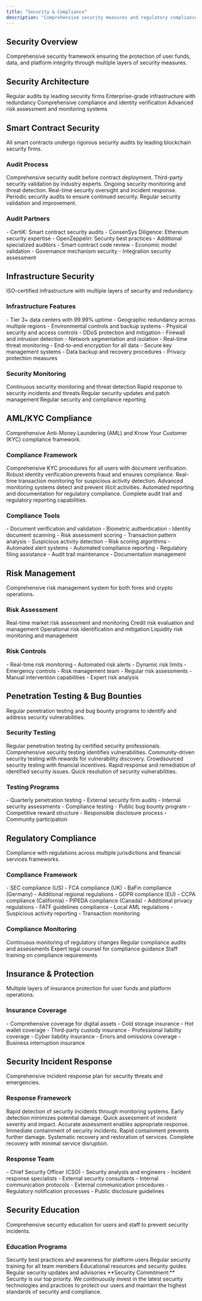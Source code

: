 ```yaml
---
title: "Security & Compliance"
description: "Comprehensive security measures and regulatory compliance framework"
---
```


## Security Overview

<Card title="Institutional-Grade Security" icon="shield" horizontal>
  Comprehensive security framework ensuring the protection of user funds, data,
  and platform integrity through multiple layers of security measures.
</Card>

## Security Architecture

<CardGroup cols={2}>
  <Card title="Smart Contract Audits" icon="code">
    Regular audits by leading security firms
  </Card>
  <Card title="ISO-Grade Infrastructure" icon="server">
    Enterprise-grade infrastructure with redundancy
  </Card>
  <Card title="AML/KYC Modules" icon="user-check">
    Comprehensive compliance and identity verification
  </Card>
  <Card title="Risk Engine" icon="exclamation">
    Advanced risk assessment and monitoring systems
  </Card>
</CardGroup>

## Smart Contract Security

<Card title="Audited Smart Contracts" icon="magnifying-glass" horizontal>
  All smart contracts undergo rigorous security audits by leading blockchain
  security firms.
</Card>

### Audit Process

<Steps>
  <Step title="Initial Audit">
    Comprehensive security audit before contract deployment.
    <Check>Third-party security validation by industry experts.</Check>
  </Step>

  <Step title="Continuous Monitoring">
    Ongoing security monitoring and threat detection.
    <Check>Real-time security oversight and incident response.</Check>
  </Step>

  <Step title="Regular Re-audits">
    Periodic security audits to ensure continued security.
    <Check>Regular security validation and improvement.</Check>
  </Step>
</Steps>

### Audit Partners

<AccordionGroup>
  <Accordion title="Security Firms" icon="shield">
    - CertiK: Smart contract security audits - ConsenSys Diligence: Ethereum
    security expertise - OpenZeppelin: Security best practices - Additional
    specialized auditors
  </Accordion>

  <Accordion title="Audit Scope" icon="magnifying-glass">
    - Smart contract code review - Economic model validation - Governance
    mechanism security - Integration security assessment
  </Accordion>
</AccordionGroup>

## Infrastructure Security

<Card title="Enterprise-Grade Infrastructure" icon="server" horizontal>
  ISO-certified infrastructure with multiple layers of security and redundancy.
</Card>

### Infrastructure Features

<AccordionGroup>
  <Accordion title="Data Centers" icon="building">
    - Tier 3+ data centers with 99.99% uptime - Geographic redundancy across
    multiple regions - Environmental controls and backup systems - Physical
    security and access controls
  </Accordion>

  <Accordion title="Network Security" icon="diagram-project">
    - DDoS protection and mitigation - Firewall and intrusion detection -
    Network segmentation and isolation - Real-time threat monitoring
  </Accordion>

  <Accordion title="Data Protection" icon="lock">
    - End-to-end encryption for all data - Secure key management systems - Data
    backup and recovery procedures - Privacy protection measures
  </Accordion>
</AccordionGroup>

### Security Monitoring

<CardGroup cols={2}>
  <Card title="24/7 Monitoring" icon="eye">
    Continuous security monitoring and threat detection
  </Card>
  <Card title="Incident Response" icon="exclamation">
    Rapid response to security incidents and threats
  </Card>
  <Card title="Security Updates" icon="sync">
    Regular security updates and patch management
  </Card>
  <Card title="Compliance Reporting" icon="file">
    Regular security and compliance reporting
  </Card>
</CardGroup>

## AML/KYC Compliance

<Card title="Regulatory Compliance" icon="scale-balanced" horizontal>
  Comprehensive Anti-Money Laundering (AML) and Know Your Customer (KYC)
  compliance framework.
</Card>

### Compliance Framework

<Steps>
  <Step title="Identity Verification">
    Comprehensive KYC procedures for all users with document verification.
    <Check>
      Robust identity verification prevents fraud and ensures compliance.
    </Check>
  </Step>

  <Step title="Transaction Monitoring">
    Real-time transaction monitoring for suspicious activity detection.
    <Check>
      Advanced monitoring systems detect and prevent illicit activities.
    </Check>
  </Step>

  <Step title="Reporting & Documentation">
    Automated reporting and documentation for regulatory compliance.
    <Check>Complete audit trail and regulatory reporting capabilities.</Check>
  </Step>
</Steps>

### Compliance Tools

<AccordionGroup>
  <Accordion title="KYC Solutions" icon="user-check">
    - Document verification and validation - Biometric authentication - Identity
    document scanning - Risk assessment scoring
  </Accordion>

  <Accordion title="AML Monitoring" icon="magnifying-glass">
    - Transaction pattern analysis - Suspicious activity detection - Risk
    scoring algorithms - Automated alert systems
  </Accordion>

  <Accordion title="Regulatory Reporting" icon="file">
    - Automated compliance reporting - Regulatory filing assistance - Audit
    trail maintenance - Documentation management
  </Accordion>
</AccordionGroup>

## Risk Management

<Card title="Advanced Risk Engine" icon="exclamation" horizontal>
  Comprehensive risk management system for both forex and crypto operations.
</Card>

### Risk Assessment

<CardGroup cols={2}>
  <Card title="Market Risk" icon="chart-bar">
    Real-time market risk assessment and monitoring
  </Card>
  <Card title="Credit Risk" icon="shield">
    Credit risk evaluation and management
  </Card>
  <Card title="Operational Risk" icon="lock">
    Operational risk identification and mitigation
  </Card>
  <Card title="Liquidity Risk" icon="water">
    Liquidity risk monitoring and management
  </Card>
</CardGroup>

### Risk Controls

<AccordionGroup>
  <Accordion title="Automated Controls" icon="robot">
    - Real-time risk monitoring - Automated risk alerts - Dynamic risk limits -
    Emergency controls
  </Accordion>

  <Accordion title="Manual Oversight" icon="user">
    - Risk management team - Regular risk assessments - Manual intervention
    capabilities - Expert risk analysis
  </Accordion>
</AccordionGroup>

## Penetration Testing & Bug Bounties

<Card title="Continuous Security Testing" icon="bug" horizontal>
  Regular penetration testing and bug bounty programs to identify and address
  security vulnerabilities.
</Card>

### Security Testing

<Steps>
  <Step title="Penetration Testing">
    Regular penetration testing by certified security professionals.
    <Check>Comprehensive security testing identifies vulnerabilities.</Check>
  </Step>

  <Step title="Bug Bounty Program">
    Community-driven security testing with rewards for vulnerability discovery.
    <Check>Crowdsourced security testing with financial incentives.</Check>
  </Step>

  <Step title="Vulnerability Management">
    Rapid response and remediation of identified security issues.
    <Check>Quick resolution of security vulnerabilities.</Check>
  </Step>
</Steps>

### Testing Programs

<AccordionGroup>
  <Accordion title="Penetration Testing" icon="magnifying-glass">
    - Quarterly penetration testing - External security firm audits - Internal
    security assessments - Compliance testing
  </Accordion>

  <Accordion title="Bug Bounty" icon="gift">
    - Public bug bounty program - Competitive reward structure - Responsible
    disclosure process - Community participation
  </Accordion>
</AccordionGroup>

## Regulatory Compliance

<Card title="Multi-Jurisdictional Compliance" icon="globe" horizontal>
  Compliance with regulations across multiple jurisdictions and financial
  services frameworks.
</Card>

### Compliance Framework

<AccordionGroup>
  <Accordion title="Financial Regulations" icon="scale-balanced">
    - SEC compliance (US) - FCA compliance (UK) - BaFin compliance (Germany) -
    Additional regional regulations
  </Accordion>

  <Accordion title="Data Protection" icon="shield">
    - GDPR compliance (EU) - CCPA compliance (California) - PIPEDA compliance
    (Canada) - Additional privacy regulations
  </Accordion>

  <Accordion title="Anti-Money Laundering" icon="magnifying-glass">
    - FATF guidelines compliance - Local AML regulations - Suspicious activity
    reporting - Transaction monitoring
  </Accordion>
</AccordionGroup>

### Compliance Monitoring

<CardGroup cols={2}>
  <Card title="Regulatory Updates" icon="sync">
    Continuous monitoring of regulatory changes
  </Card>
  <Card title="Compliance Audits" icon="magnifying-glass">
    Regular compliance audits and assessments
  </Card>
  <Card title="Legal Counsel" icon="gavel">
    Expert legal counsel for compliance guidance
  </Card>
  <Card title="Training Programs" icon="graduation-cap">
    Staff training on compliance requirements
  </Card>
</CardGroup>

## Insurance & Protection

<Card title="Comprehensive Insurance Coverage" icon="umbrella" horizontal>
  Multiple layers of insurance protection for user funds and platform
  operations.
</Card>

### Insurance Coverage

<AccordionGroup>
  <Accordion title="Digital Asset Insurance" icon="coins">
    - Comprehensive coverage for digital assets - Cold storage insurance - Hot
    wallet coverage - Third-party custody insurance
  </Accordion>

  <Accordion title="Operational Insurance" icon="building">
    - Professional liability coverage - Cyber liability insurance - Errors and
    omissions coverage - Business interruption insurance
  </Accordion>
</AccordionGroup>

## Security Incident Response

<Card title="Rapid Incident Response" icon="exclamation" horizontal>
  Comprehensive incident response plan for security threats and emergencies.
</Card>

### Response Framework

<Steps>
  <Step title="Detection">
    Rapid detection of security incidents through monitoring systems.
    <Check>Early detection minimizes potential damage.</Check>
  </Step>

  <Step title="Assessment">
    Quick assessment of incident severity and impact.
    <Check>Accurate assessment enables appropriate response.</Check>
  </Step>

  <Step title="Containment">
    Immediate containment of security incidents.
    <Check>Rapid containment prevents further damage.</Check>
  </Step>

  <Step title="Recovery">
    Systematic recovery and restoration of services.
    <Check>Complete recovery with minimal service disruption.</Check>
  </Step>
</Steps>

### Response Team

<AccordionGroup>
  <Accordion title="Security Team" icon="users">
    - Chief Security Officer (CSO) - Security analysts and engineers - Incident
    response specialists - External security consultants
  </Accordion>

  <Accordion title="Communication" icon="comments">
    - Internal communication protocols - External communication procedures -
    Regulatory notification processes - Public disclosure guidelines
  </Accordion>
</AccordionGroup>

## Security Education

<Card title="Security Awareness" icon="graduation-cap" horizontal>
  Comprehensive security education for users and staff to prevent security
  incidents.
</Card>

### Education Programs

<CardGroup cols={2}>
  <Card title="User Education" icon="user">
    Security best practices and awareness for platform users
  </Card>
  <Card title="Staff Training" icon="users">
    Regular security training for all team members
  </Card>
  <Card title="Community Resources" icon="book">
    Educational resources and security guides
  </Card>
  <Card title="Security Updates" icon="bell">
    Regular security updates and advisories
  </Card>
</CardGroup>

<Note>
  **Security Commitment:** Security is our top priority. We continuously invest
  in the latest security technologies and practices to protect our users and
  maintain the highest standards of security and compliance.
</Note>
